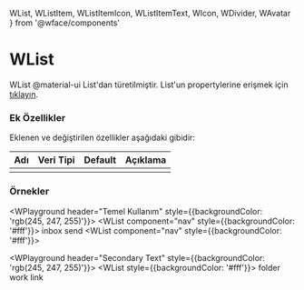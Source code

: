   WList, WListItem, WListItemIcon, 
  WListItemText, WIcon, WDivider,
  WAvatar 
} from '@wface/components'

# WList

WList @material-ui List'dan türetilmiştir.
List'un propertylerine erişmek için [tıklayın](https://material-ui.com/api/list/).

### Ek Özellikler

Eklenen ve değiştirilen özellikler aşağıdaki gibidir:

| Adı                 | Veri Tipi                                                     | Default | Açıklama                                        |
|:--------------------|:--------------------------------------------------------------|:--------|:------------------------------------------------|
|                     |                                                               |         |                                                 |


### Örnekler

<WPlayground header="Temel Kullanım" style={{backgroundColor: 'rgb(245, 247, 255)'}}>
<WList component="nav" style={{backgroundColor: '#fff'}}>
  <WListItem button>
    <WListItemIcon>
      <WIcon>inbox</WIcon>
    </WListItemIcon>
    <WListItemText primary="Inbox" />
  </WListItem>
  <WListItem button>
    <WListItemIcon>
      <WIcon>send</WIcon>
    </WListItemIcon>
    <WListItemText primary="Drafts" />
  </WListItem>
</WList>
<WDivider />
<WList component="nav" style={{backgroundColor: '#fff'}}>
  <WListItem button>
    <WListItemText primary="Trash" />
  </WListItem>
  <WListItem button component="a" href="/#/Pages/Components/WList">
    <WListItemText primary="Spam" />
  </WListItem>
</WList>
</WPlayground><br/>

<WPlayground header="Secondary Text" style={{backgroundColor: 'rgb(245, 247, 255)'}}>
<WList style={{backgroundColor: '#fff'}}>
  <WListItem>
    <WAvatar>
      <WIcon>folder</WIcon>
    </WAvatar>
    <WListItemText primary="Photos" secondary="Jan 9, 2014" />
  </WListItem>
  <WListItem>
    <WAvatar>
      <WIcon>work</WIcon>
    </WAvatar>
    <WListItemText primary="Work" secondary="Jan 7, 2014" />
  </WListItem>
  <WListItem>
    <WAvatar>
      <WIcon>link</WIcon>
    </WAvatar>
    <WListItemText primary="Vacation" secondary="July 20, 2014" />
  </WListItem>
</WList>
</WPlayground>